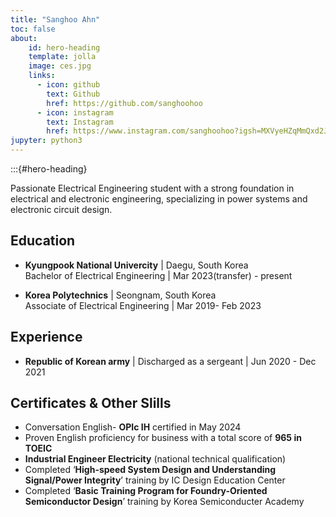 ```yaml
---
title: "Sanghoo Ahn"
toc: false
about:
    id: hero-heading
    template: jolla
    image: ces.jpg
    links: 
      - icon: github
        text: Github
        href: https://github.com/sanghoohoo
      - icon: instagram
        text: Instagram
        href: https://www.instagram.com/sanghoohoo?igsh=MXVyeHZqMmQxd2J4&utm_source=qr
jupyter: python3
---
```



:::{#hero-heading}

Passionate Electrical Engineering student with a strong foundation in electrical and electronic engineering, specializing in power systems and electronic circuit design.

## Education

- **Kyungpook National Univercity** | Daegu, South Korea
<br>Bachelor of Electrical Engineering | Mar 2023(transfer) - present

- **Korea Polytechnics** | Seongnam,  South Korea
<br>Associate of Electrical Engineering | Mar 2019- Feb 2023

## Experience

- **Republic of Korean army** | Discharged as a sergeant | Jun 2020 - Dec 2021

## Certificates & Other Slills

- Conversation English- **OPIc IH** certified in May 2024
- Proven English proficiency for business with a total score of **965 in TOEIC**
- **Industrial Engineer Electricity** (national technical qualification)
- Completed '**High-speed System Design and Understanding Signal/Power Integrity**' training by IC Design Education Center
- Completed '**Basic Training Program for Foundry-Oriented Semiconductor Design**' training by Korea Semiconducter Academy
